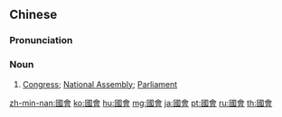==Chinese==
{{zh-forms|s=国会}}

===Pronunciation===
{{zh-pron
|m=guóhuì
|c=gwok3 wui4-2
|mn=kok-hōe
|cat=n
}}

===Noun===
{{zh-noun}}

# [[Congress]]; [[National Assembly]]; [[Parliament]]

{{zh-cat|Advanced}}

[[zh-min-nan:國會]]
[[ko:國會]]
[[hu:國會]]
[[mg:國會]]
[[ja:國會]]
[[pt:國會]]
[[ru:國會]]
[[th:國會]]